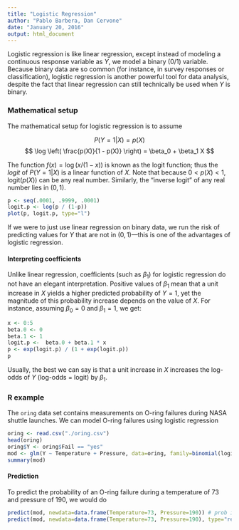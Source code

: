 ```yaml
---
title: "Logistic Regression"
author: "Pablo Barbera, Dan Cervone"
date: "January 20, 2016"
output: html_document
---
```


Logistic regression is like linear regression, except instead of modeling a continuous response variable as $Y$, we model a binary (0/1) variable. Because binary data are so common (for instance, in survey responses or classification), logistic regression is another powerful tool for data analysis, despite the fact that linear regression can still technically be used when $Y$ is binary.

### Mathematical setup

The mathematical setup for logistic regression is to assume

$$ P(Y = 1 | X) = p(X)$$
$$ \log \left( \frac{p(X)}{1 - p(X)} \right) = \beta_0 + \beta_1 X $$

The function $f(x) = \log(x / (1-x))$ is known as the logit function; thus the *logit* of $P(Y = 1 | X)$ is a linear function of $X$. Note that because $0 < p(X) < 1$, $\text{logit}(p(X))$ can be any real number. Similarly, the "inverse logit" of any real number lies in $(0, 1)$.

```r
p <- seq(.0001, .9999, .0001)
logit.p <- log(p / (1-p))
plot(p, logit.p, type="l")
```

If we were to just use linear regression on binary data, we run the risk of predicting values for $Y$ that are not in $(0, 1)$---this is one of the advantages of logistic regression.

#### Interpreting coefficients

Unlike linear regression, coefficients (such as $\beta_1$) for logistic regression do not have an elegant interpretation. Positive values of $\beta_1$ mean that a unit increase in $X$ yields a higher predicted probability of $Y = 1$, yet the magnitude of this probability increase depends on the value of $X$. For instance, assuming $\beta_0 = 0$ and $\beta_1 = 1$, we get:

```r
x <- 0:5
beta.0 <- 0
beta.1 <- 1
logit.p <-  beta.0 + beta.1 * x
p <- exp(logit.p) / (1 + exp(logit.p))
p
```

Usually, the best we can say is that a unit increase in $X$ increases the log-odds of $Y$ (log-odds = logit) by $\beta_1$.

### R example

The `oring` data set contains measurements on O-ring failures during NASA shuttle launches. We can model O-ring failures using logistic regression

```r
oring <- read.csv("./oring.csv")
head(oring)
oring$Y <- oring$Fail == "yes"
mod <- glm(Y ~ Temperature + Pressure, data=oring, family=binomial(logit))
summary(mod)
```

#### Prediction

To predict the probability of an O-ring failure during a temperature of 73 and pressure of 190, we would do

```r
predict(mod, newdata=data.frame(Temperature=73, Pressure=190)) # prob in log-odds scale
predict(mod, newdata=data.frame(Temperature=73, Pressure=190), type="response") # predicted probability
```